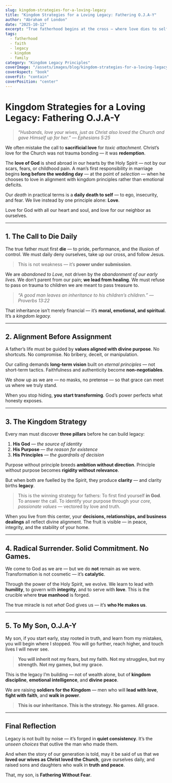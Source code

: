 ```yaml
---
slug: kingdom-strategies-for-a-loving-legacy
title: "Kingdom Strategies for a Loving Legacy: Fathering O.J.A-Y"
author: "Abraham of London"
date: "2025-10-12"
excerpt: "True fatherhood begins at the cross — where love dies to self and lives for legacy. This is the blueprint for men who refuse to pass down trauma and choose instead to build enduring kingdom legacies."
tags:
  - fatherhood
  - faith
  - legacy
  - kingdom
  - family
category: "Kingdom Legacy Principles"
coverImage: "/assets/images/blog/kingdom-strategies-for-a-loving-legacy.jpg"
coverAspect: "book"
coverFit: "contain"
coverPosition: "center"
---
```


# Kingdom Strategies for a Loving Legacy: Fathering O.J.A-Y

> *“Husbands, love your wives, just as Christ also loved the Church and gave Himself up for her.” — Ephesians 5:25*

We often mistake the call to **sacrificial love** for *toxic attachment*.
Christ’s love for the Church was not trauma bonding — it was **redemption**.

The **love of God** is shed abroad in our hearts by the Holy Spirit — not by our scars, fears, or childhood pain.
A man’s first responsibility in marriage begins **long before the wedding day** — at the point of *selection* — when he chooses to love in alignment with kingdom principles rather than emotional deficits.

Our *death* in practical terms is a **daily death to self** — to ego, insecurity, and fear.
We live instead by one principle alone: **Love**.

Love for God with all our heart and soul, and love for our neighbor as ourselves.

---

## 1. The Call to Die Daily

The true father must first **die** — to pride, performance, and the illusion of control.
We must daily deny ourselves, take up our cross, and follow Jesus.

> This is not weakness — it’s **power under submission**.

We are *abandoned to Love*, not driven by the *abandonment of our early lives*.
We don’t parent from our pain; **we lead from healing**.
We must refuse to pass on trauma to children we are meant to pass treasure to.

> *“A good man leaves an inheritance to his children’s children.” — Proverbs 13:22*

That inheritance isn’t merely financial — it’s **moral, emotional, and spiritual**.
It’s a *kingdom legacy.*

---

## 2. Alignment Before Assignment

A father’s life must be guided by **values aligned with divine purpose**.
No shortcuts. No compromise. No bribery, deceit, or manipulation.

Our calling demands **long-term vision** built on *eternal principles* — not short-term tactics.
Faithfulness and authenticity become **non-negotiables**.

We show up as we are — no masks, no pretense — so that grace can meet us where we truly stand.

When you stop hiding, **you start transforming**.
God’s power perfects what honesty exposes.

---

## 3. The Kingdom Strategy

Every man must discover **three pillars** before he can build legacy:

1. **His God** — *the source of identity*
2. **His Purpose** — *the reason for existence*
3. **His Principles** — *the guardrails of decision*

Purpose without principle breeds **ambition without direction**.
Principle without purpose becomes **rigidity without relevance**.

But when both are fuelled by the Spirit, they produce **clarity** — and clarity births **legacy**.

> This is the winning strategy for fathers: To first find yourself **in God**. To answer the call. To identify your purpose through your *core, passionate values* — vectored by love and truth.

When you live from this center, your **decisions, relationships, and business dealings** all reflect divine alignment.
The fruit is visible — in peace, integrity, and the stability of your home.

---

## 4. Radical Surrender. Solid Commitment. No Games.

We come to God as we are — but we do **not** remain as we were.
Transformation is not cosmetic — it’s **catalytic**.

Through the power of the Holy Spirit, we evolve.
We learn to lead with **humility**, to govern with **integrity**, and to serve with **love**.
This is the crucible where **true manhood** is forged.

The true miracle is not *what* God gives us — it’s **who He makes us**.

---

## 5. To My Son, O.J.A-Y

My son, if you start early, stay rooted in truth, and learn from my mistakes, you will begin where I stopped. You will go further, reach higher, and touch lives I will never see.

> **You will inherit not my fears, but my faith.**
> **Not my struggles, but my strength.**
> **Not my games, but my grace.**

This is the legacy I’m building — not of wealth alone, but of **kingdom discipline**, **emotional intelligence**, and **divine peace**.

We are raising **soldiers for the Kingdom** — men who will **lead with love**, **fight with faith**, and **walk in power**.

> **This is our inheritance. This is the strategy.**
> **No games. All grace.**

---

## Final Reflection

Legacy is not built by noise — it’s forged in **quiet consistency**.
It’s the *unseen choices* that outlive the man who made them.

And when the story of our generation is told, may it be said of us that we **loved our wives as Christ loved the Church**, gave ourselves daily, and raised sons and daughters who walk in **truth and peace**.

That, my son, is **Fathering Without Fear**.